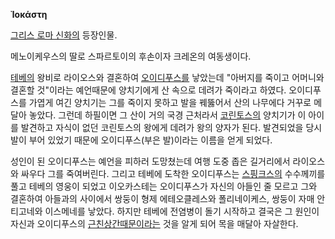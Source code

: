 '''Ἰοκάστη'''

[[그리스 로마 신화]]의 등장인물.

메노이케우스의 딸로 스파르토이의 후손이자 크레온의 여동생이다. 

[[테베]]의 왕비로 라이오스와 결혼하여 [[오이디푸스]]를 낳았는데 "아버지를 죽이고 어머니와 결혼할 것"이라는 예언때문에 양치기에게 산 속으로 데려가 죽이라고 하였다. 오이디푸스를 가엽게 여긴 양치기는 그를 죽이지 못하고 발을 꿰뚫어서 산의 나무에다 거꾸로 메달아 놓았다. 그런데 하필이면 그 산이 거의 국경 근처라서 [[코린트|코린토스]]의 양치기가 이 아이를 발견하고 자식이 없던 코린토스의 왕에게 데려가 왕의 양자가 된다. 발견되었을 당시 발이 부어 있었기 때문에 오이디푸스(부은 발)이라는 이름을 얻게 되었다.

성인이 된 오이디푸스는 예언을 피하러 도망쳤는데 여행 도중 좁은 길거리에서 라이오스와 싸우다 그를 죽여버린다. 그리고 테베에 도착한 오이디푸스는 [[스핑크스]]의 수수께끼를 풀고 테베의 영웅이 되었고 이오카스테는 오이디푸스가 자신의 아들인 줄 모르고 그와 결혼하여 아들과의 사이에서 쌍둥이 형제 에테오클레스와 폴리네이케스, 쌍둥이 자매 안티고네와 이스메네를 낳았다. 하지만 테베에 전염병이 돌기 시작하고 결국은 그 원인이 자신과 오이디푸스의 [[근친상간]]때문이라는 것을 알게 되어 목을 매달아 자살한다.


 

